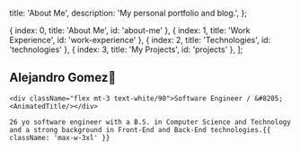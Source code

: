 
  title: 'About Me',
  description: 'My personal portfolio and blog.',
};

  { index: 0, title: 'About Me', id: 'about-me' },
  { index: 1, title: 'Work Experience', id: 'work-experience' },
  { index: 2, title: 'Technologies', id: 'technologies' },
  { index: 3, title: 'My Projects', id: 'projects' },
];

<GridPattern />
<Section id={sections[0].id}>
  <FadeIn className="max-w-5xl mt-24 sm:mt-32 md:mt-40">
    <h1 className="font-display text-5xl font-medium tracking-tight text-white/90 [text-wrap:balance] sm:text-6xl">Alejandro Gomez<span className="wave">👋</span></h1>
    
    <div className="flex mt-3 text-white/90">Software Engineer / &#8205; <AnimatedTitle/></div>
    
    26 yo software engineer with a B.S. in Computer Science and Technology and a strong background in Front-End and Back-End technologies.{{ className: 'max-w-3xl' }}

  </FadeIn>

  <Socials/>
</Section>

<Section id={sections[1].id}></Section>
